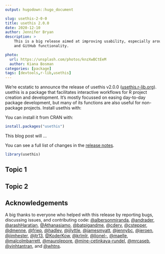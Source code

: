 ```yaml
---
output: hugodown::hugo_document

slug: usethis-2-0-0
title: usethis 2.0.0
date: 2020-12-10
author: Jennifer Bryan
description: >
    This is a big release aimed at improving usability, especially around Git
    and GitHub functionality.

photo:
  url: https://unsplash.com/photos/knzXwBCtEeM
  author: Kiana Bosman
categories: [package] 
tags: [devtools,r-lib,usethis]
---
```


We're ecstatic to announce the release of usethis v2.0.0 ([usethis.r-lib.org](https://usethis.r-lib.org/)). usethis is a package that facilitates interactive workflows for R project creation and development. It's mostly focussed on easing day-to-day package development, but many of its functions are also useful for non-package projects. Install usethis with:

You can install it from CRAN with:

```r
install.packages("usethis")
```

This blog post will ...

You can see a full list of changes in the [release notes](https://usethis.r-lib.org/news/index.html#usethis-2-0-0-2020-12-10).

```r
library(usethis)
```

## Topic 1

## Topic 2

## Acknowledgements

A big thanks to everyone who helped with this release by reporting bugs, discussing issues, and contributing code:
[&#x0040;albersonmiranda](https://github.com/albersonmiranda), [&#x0040;andrader](https://github.com/andrader), [&#x0040;arashHaratian](https://github.com/arashHaratian), [&#x0040;Athanasiamo](https://github.com/Athanasiamo), [&#x0040;batpigandme](https://github.com/batpigandme), [&#x0040;cderv](https://github.com/cderv), [&#x0040;cstepper](https://github.com/cstepper), [&#x0040;dmenne](https://github.com/dmenne), [&#x0040;friep](https://github.com/friep), [&#x0040;hadley](https://github.com/hadley), [&#x0040;ijlyttle](https://github.com/ijlyttle), [&#x0040;jamesmyatt](https://github.com/jamesmyatt), [&#x0040;jennybc](https://github.com/jennybc), [&#x0040;jeroen](https://github.com/jeroen), [&#x0040;jimhester](https://github.com/jimhester), [&#x0040;jtr13](https://github.com/jtr13), [&#x0040;KoderKow](https://github.com/KoderKow), [&#x0040;krlmlr](https://github.com/krlmlr), [&#x0040;lionel-](https://github.com/lionel-), [&#x0040;maelle](https://github.com/maelle), [&#x0040;malcolmbarrett](https://github.com/malcolmbarrett), [&#x0040;maurolepore](https://github.com/maurolepore), [&#x0040;mine-cetinkaya-rundel](https://github.com/mine-cetinkaya-rundel), [&#x0040;mrcaseb](https://github.com/mrcaseb), [&#x0040;vinhtantran](https://github.com/vinhtantran), and [&#x0040;whtns](https://github.com/whtns).


